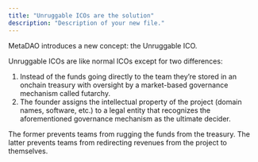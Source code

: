 ```yaml
---
title: "Unruggable ICOs are the solution"
description: "Description of your new file."
---
```


MetaDAO introduces a new concept: the Unruggable ICO.

Unruggable ICOs are like normal ICOs except for two differences:

1. Instead of the funds going directly to the team they’re stored in an onchain treasury with oversight by a market-based governance mechanism called futarchy.
2. The founder assigns the intellectual property of the project (domain names, software, etc.) to a legal entity that recognizes the aforementioned governance mechanism as the ultimate decider.

The former prevents teams from rugging the funds from the treasury. The latter prevents teams from redirecting revenues from the project to themselves.